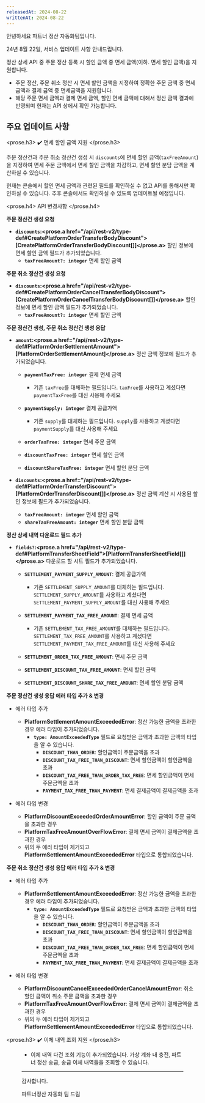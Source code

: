```yaml
---
releasedAt: 2024-08-22
writtenAt: 2024-08-22
---
```




안녕하세요 파트너 정산 자동화팀입니다.

24년 8월 22일, 서비스 업데이트 사항 안내드립니다.

정산 상세 API 중 주문 정산 등록 시 할인 금액 중 면세 금액(이하. 면세 할인 금액)을 지원합니다.

- 주문 정산, 주문 취소 정산 시 면세 할인 금액을 지정하여 정확한 주문 금액 중 면세금액과 결제 금액 중 면세금액을 지원합니다.
- 해당 주문 면세 금액과 결제 면세 금액, 할인 면세 금액에 대해서 정산 금액 결과에 반영되며 현재는 API 상에서 확인 가능합니다.

## 주요 업데이트 사항

<prose.h3>
  ✔️ 면세 할인 금액 지원
</prose.h3>

주문 정산건과 주문 취소 정산건 생성 시 `discounts`에 면세 할인 금액(`taxFreeAmount`)을 지정하여 면세 주문 금액에서 면세 할인 금액을 차감하고, 면세 할인 분담 금액을 계산하실 수 있습니다.

현재는 콘솔에서 할인 면세 금액과 관련된 필드를 확인하실 수 없고 API를 통해서만 확인하실 수 있습니다. 추후 콘솔에서도 확인하실 수 있도록 업데이트될 예정입니다.

<prose.h4>
  API 변경사항
</prose.h4>

**주문 정산건 생성 요청**

- **`discounts`:<prose.a href="/api/rest-v2/type-def#CreatePlatformOrderTransferBodyDiscount">\[CreatePlatformOrderTransferBodyDiscount\[]]</prose.a>** 할인 정보에 면세 할인 금액 필드가 추가되었습니다.
  - **`taxFreeAmount?: integer`** 면세 할인 금액

**주문 취소 정산건 생성 요청**

- **`discounts`:<prose.a href="/api/rest-v2/type-def#CreatePlatformOrderCancelTransferBodyDiscount">\[CreatePlatformOrderCancelTransferBodyDiscount\[]]</prose.a>** 할인 정보에 면세 할인 금액 필드가 추가되었습니다.
  - **`taxFreeAmount?: integer`** 면세 할인 금액

**주문 정산건 생성, 주문 취소 정산건 생성 응답**

- **`amount`:<prose.a href="/api/rest-v2/type-def#PlatformOrderSettlementAmount">\[PlatformOrderSettlementAmount]</prose.a>** 정산 금액 정보에 필드가 추가되었습니다.
  - **`paymentTaxFree: integer`** 결제 면세 금액
    - 기존 `taxFree`를 대체하는 필드입니다. `taxFree`를 사용하고 계셨다면 `paymentTaxFree`를 대신 사용해 주세요

  - **`paymentSupply: integer`** 결제 공급가액
    - 기존 `supply`를 대체하는 필드입니다. `supply`를 사용하고 계셨다면 `paymentSupply`를 대신 사용해 주세요

  - **`orderTaxFree: integer`** 면세 주문 금액

  - **`discountTaxFree: integer`** 면세 할인 금액

  - **`discountShareTaxFree: integer`** 면세 할인 분담 금액

- **`discounts`:<prose.a href="/api/rest-v2/type-def#PlatformOrderTransferDiscount">\[PlatformOrderTransferDiscount\[]]</prose.a>** 정산 금액 계산 시 사용된 할인 정보에 필드가 추가되었습니다.
  - **`taxFreeAmount: integer`** 면세 할인 금액
  - **`shareTaxFreeAmount: integer`** 면세 할인 분담 금액

**정산 상세 내역 다운로드 필드 추가**

- **`fields?`:<prose.a href="/api/rest-v2/type-def#PlatformTransferSheetField">\[PlatformTransferSheetField\[]]</prose.a>** 다운로드 할 시트 필드가 추가되었습니다.
  - **`SETTLEMENT_PAYMENT_SUPPLY_AMOUNT`**: 결제 공급가액
    - 기존 `SETTLEMENT_SUPPLY_AMOUNT`를 대체하는 필드입니다. `SETTLEMENT_SUPPLY_AMOUNT`를 사용하고 계셨다면 `SETTLEMENT_PAYMENT_SUPPLY_AMOUNT`를 대신 사용해 주세요

  - **`SETTLEMENT_PAYMENT_TAX_FREE_AMOUNT`**: 결제 면세 금액
    - 기존 `SETTLEMENT_TAX_FREE_AMOUNT`를 대체하는 필드입니다. `SETTLEMENT_TAX_FREE_AMOUNT`를 사용하고 계셨다면 `SETTLEMENT_PAYMENT_TAX_FREE_AMOUNT`를 대신 사용해 주세요

  - **`SETTLEMENT_ORDER_TAX_FREE_AMOUNT`**: 면세 주문 금액

  - **`SETTLEMENT_DISCOUNT_TAX_FREE_AMOUNT`**: 면세 할인 금액

  - **`SETTLEMENT_DISCOUNT_SHARE_TAX_FREE_AMOUNT`**: 면세 할인 분담 금액

**주문 정산건 생성 응답 에러 타입 추가 & 변경**

- 에러 타입 추가
  - **PlatformSettlementAmountExceededError**: 정산 가능한 금액을 초과한 경우 에러 타입이 추가되었습니다.
    - **`type: AmountExceededType`** 필드로 요청받은 금액과 초과한 금액의 타입을 알 수 있습니다.
      - **`DISCOUNT_THAN_ORDER`**: 할인금액이 주문금액을 초과
      - **`DISCOUNT_TAX_FREE_THAN_DISCOUNT`**: 면세 할인금액이 할인금액을 초과
      - **`DISCOUNT_TAX_FREE_THAN_ORDER_TAX_FREE`**: 면세 할인금액이 면세 주문금액을 초과
      - **`PAYMENT_TAX_FREE_THAN_PAYMENT`**: 면세 결제금액이 결제금액을 초과

- 에러 타입 변경
  - **PlatformDiscountExceededOrderAmountError**: 할인 금액이 주문 금액을 초과한 경우
  - **PlatformTaxFreeAmountOverFlowError**: 결제 면세 금액이 결제금액을 초과한 경우
  - 위의 두 에러 타입이 제거되고 **PlatformSettlementAmountExceededError** 타입으로 통합되었습니다.

**주문 취소 정산건 생성 응답 에러 타입 추가 & 변경**

- 에러 타입 추가
  - **PlatformSettlementAmountExceededError**: 정산 가능한 금액을 초과한 경우 에러 타입이 추가되었습니다.
    - **`type: AmountExceededType`** 필드로 요청받은 금액과 초과한 금액의 타입을 알 수 있습니다.
      - **`DISCOUNT_THAN_ORDER`**: 할인금액이 주문금액을 초과
      - **`DISCOUNT_TAX_FREE_THAN_DISCOUNT`**: 면세 할인금액이 할인금액을 초과
      - **`DISCOUNT_TAX_FREE_THAN_ORDER_TAX_FREE`**: 면세 할인금액이 면세 주문금액을 초과
      - **`PAYMENT_TAX_FREE_THAN_PAYMENT`**: 면세 결제금액이 결제금액을 초과

- 에러 타입 변경
  - **PlatformDiscountCancelExceededOrderCancelAmountError**: 취소 할인 금액이 취소 주문 금액을 초과한 경우
  - **PlatformTaxFreeAmountOverFlowError**: 결제 면세 금액이 결제금액을 초과한 경우
  - 위의 두 에러 타입이 제거되고 **PlatformSettlementAmountExceededError** 타입으로 통합되었습니다.

<prose.h3>
  ✔️ 이체 내역 조회 지원
</prose.h3>

<Figure src={Image1} caption="이체 내역 다건 조회 API" />

- 이체 내역 다건 조회 기능이 추가되었습니다. 가상 계좌 내 충전, 파트너 정산 송금, 송금 이체 내역들을 조회할 수 있습니다.

---

감사합니다.

파트너정산 자동화 팀 드림
